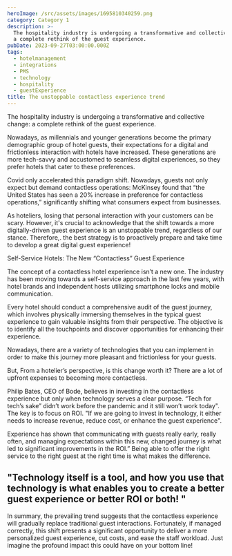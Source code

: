 ```yaml
---
heroImage: /src/assets/images/1695810340259.png
category: Category 1
description: >-
  The hospitality industry is undergoing a transformative and collective change:
  a complete rethink of the guest experience.
pubDate: 2023-09-27T03:00:00.000Z
tags:
  - hotelmanagement
  - integrations
  - PMS
  - technology
  - hospitality
  - guestExperience
title: The unstoppable contactless experience trend
---
```


The hospitality industry is undergoing a transformative and collective change: a complete rethink of the guest experience.

Nowadays, as millennials and younger generations become the primary demographic group of hotel guests, their expectations for a digital and frictionless interaction with hotels have increased. These generations are more tech-savvy and accustomed to seamless digital experiences, so they prefer hotels that cater to these preferences.

Covid only accelerated this paradigm shift. Nowadays, guests not only expect but demand contactless operations: McKinsey found that “the United States has seen a 20% increase in preference for contactless operations,” significantly shifting what consumers expect from businesses.

As hoteliers, losing that personal interaction with your customers can be scary. However, it's crucial to acknowledge that the shift towards a more digitally-driven guest experience is an unstoppable trend, regardless of our stance. Therefore,. the best strategy is to proactively prepare and take time to develop a great digital guest experience!

Self-Service Hotels: The New “Contactless” Guest Experience

The concept of a contactless hotel experience isn’t a new one. The industry has been moving towards a self-service approach in the last few years, with hotel brands and independent hosts utilizing smartphone locks and mobile communication.

Every hotel should conduct a comprehensive audit of the guest journey, which involves physically immersing themselves in the typical guest experience to gain valuable insights from their perspective. The objective is to identify all the touchpoints and discover opportunities for enhancing their experience.

Nowadays, there are a variety of technologies that you can implement in order to make this journey more pleasant and frictionless for your guests.

But, From a hotelier’s perspective, is this change worth it? There are a lot of upfront expenses to becoming more contactless.

Philip Bates, CEO of Bode, believes in investing in the contactless experience but only when technology serves a clear purpose. “Tech for tech’s sake” didn’t work before the pandemic and it still won’t work today". The key is to focus on ROI. "If we are going to invest in technology, it either needs to increase revenue, reduce cost, or enhance the guest experience".

Experience has shown that communicating with guests really early, really often, and managing expectations within this new, changed journey is what led to significant improvements in the ROI.” Being able to offer the right service to the right guest at the right time is what makes the difference.

## "Technology itself is a tool, and how you use that technology is what enables you to create a better guest experience or better ROI or both! "

In summary, the prevailing trend suggests that the contactless experience will gradually replace traditional guest interactions. Fortunately, if managed correctly, this shift presents a significant opportunity to deliver a more personalized guest experience, cut costs, and ease the staff workload. Just imagine the profound impact this could have on your bottom line!
